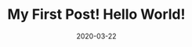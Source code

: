 ---
title: My First Post! Hello World!
slug: my-second-post
date: 2020-03-22
featureImage: mountains.jpg
excerpt: Dscsdc ssc ,urna dffvf ccd risus dcdc. dsddd.
---